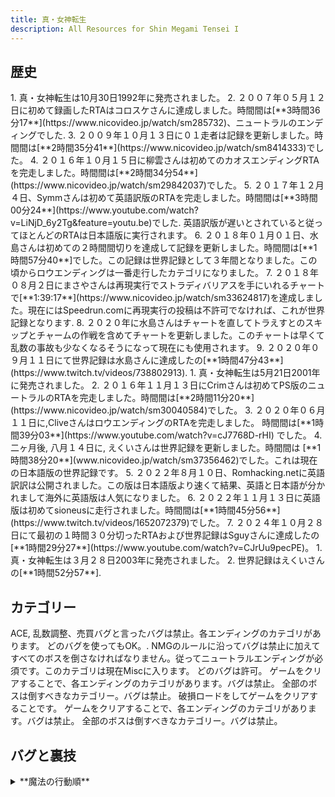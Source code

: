 ```yaml
---
title: 真・女神転生
description: All Resources for Shin Megami Tensei I
---
```



<DocsHero 
    content="真・女神転生は真・女神転生シリーズの第一ゲームです。"
    srcUrl={cover}
    alt="Shin Megami Tensei Cover"
/>

<LinkCard title="ランキング" href="https://www.speedrun.com/ja-JP/smt1" description="投稿されたRTA動画を観るようにSpeedrun.comへ"/>

## 歴史

<Tabs>
    <TabItem label="SFC版">
        <Steps>
            1. 真・女神転生は10月30日1992年に発売されました。
            2. ２００７年０５月１２日に初めて録画したRTAはコロスケさんに達成しました。時間間は[**3時間36分17**](https://www.nicovideo.jp/watch/sm285732)、ニュートラルのエンディングでした. 
            3. ２００９年１０月１３日に０１走者は記録を更新しました。時間間は[**2時間35分41**](https://www.nicovideo.jp/watch/sm8414333)でした。
            4. ２０１６年１０月１５日に柳雲さんは初めてのカオスエンディングRTAを完走しました。時間間は[**2時間34分54**](https://www.nicovideo.jp/watch/sm29842037)でした。
            5. ２０１７年１２月４日、Symmさんは初めて英語訳版のRTAを完走しました。時間間は[**3時間00分24**](https://www.youtube.com/watch?v=LiNjD_6y2Tg&feature=youtu.be)でした. 英語訳版が遅いとされていると従ってほとんどのRTAは日本語版に実行されます。
            6. ２０１８年０１月０１日、水島さんは初めての２時間間切りを達成して記録を更新しました。時間間は[**1時間57分40**]でした。この記録は世界記録として３年間となりました。この頃からロウエンディングは一番走行したカテゴリになりました。
            7. ２０１８年０８月２日にまさやさんは再現実行でストラディバリアスを手にいれるチャートで[**1:39:17**](https://www.nicovideo.jp/watch/sm33624817)を達成しました。現在にはSpeedrun.comに再現実行の投稿は不許可でなければ、これが世界記録となります.
            8. ２０２０年に水島さんはチャートを直してトラえすとのスキップとチャームの作戦を含めてチャートを更新しました。このチャートは早くて乱数の事故も少なくなるそうになって現在にも使用されます。
            9. ２０２０年０９月１１日にて世界記録は水島さんに達成したの[**1時間47分43**](https://www.twitch.tv/videos/738802913).
        </Steps>
    </TabItem>
    <TabItem label="PS版">
        <Steps>
        1. 真・女神転生は5月21日2001年に発売されました。
        2. ２０１６年１１月１３日にCrimさんは初めてPS版のニュートラルのRTAを完走しました。時間間は[**2時間11分20**](https://www.nicovideo.jp/watch/sm30040584)でした。
        3. ２０２０年０６月１１日に,CliveさんはロウエンディングのRTAを完走しました。 時間間は[**1時間39分03**](https://www.youtube.com/watch?v=cJ7768D-rHI) でした。
        4. 二ヶ月後, 八月１４日に, えくいさんは世界記録を更新しました。時間間は [**1時間38分20**](www.nicovideo.jp/watch/sm37356462)でした。これは現在の日本語版の世界記録です。
        5. ２０２２年８月１０日、Romhacking.netに英語訳訳は公開されました。この版は日本語版より速くて結果、英語と日本語が分かれまして海外に英語版は人気になりました。
        6. ２０２２年１１月１３日に英語版は初めてsioneusに走行されました。時間間は[**1時間45分56**](https://www.twitch.tv/videos/1652072379)でした。
        7. ２０２４年１０月２８日にて最初の１時間３０分切ったRTAおよび世界記録はSguyさんに達成したの[**1時間29分27**](https://www.youtube.com/watch?v=CJrUu9pecPE)。
        </Steps>
    </TabItem>
    <TabItem label="GBA版">
        <Steps>
        1. 真・女神転生は３月２８日2003年に発売されました。
        2. 世界記録はえくいさんの[**1時間52分57**].
        </Steps>
    </TabItem>
</Tabs>


## カテゴリー

<Tabs>
    <TabItem label="SFC版">
        <CardGrid>
            <Card title="NMG">ACE, 乱数調整、売買バグと言ったバグは禁止。各エンディングのカテゴリがあります。</Card>
            <Card title="Any%">どのバグを使ってもOK。.</Card>
            <Card title="全ボス">NMGのルールに沿ってバグは禁止に加えてすべてのボスを倒さなければなりません。従ってニュートラルエンディングが必須です。このカテゴリは現在Miscに入ります。</Card>
        </CardGrid>
    </TabItem>
    <TabItem label="PS版">
        <CardGrid>
            <Card title="Any%">どのバグは許可。</Card>
            <Card title="バグなし">ゲームをクリアすることで、各エンディングのカテゴリがあります。バグは禁止。</Card>
            <Card title="全ボス">全部のボスは倒すべきなカテゴリー。バグは禁止。</Card>
        </CardGrid>
    </TabItem>
    <TabItem label="GBA版">
        <CardGrid>
            <Card title="破損ロード">破損ロードをしてゲームをクリアすることです。</Card>
            <Card title="バグなし">ゲームをクリアすることで、各エンディングのカテゴリがあります。バグは禁止。</Card>
            <Card title="全ボス">全部のボスは倒すべきなカテゴリー。バグは禁止。</Card>
        </CardGrid>
    </TabItem>
</Tabs>

## バグと裏技

<Tabs>
    <TabItem label="SFC版">
        <details>
        <summary>**魔法の行動順**</summary>

        SFC版真・女神転生では速さに関わらず、魔法が物理攻撃に先手を取れる事が知られている。まさやさんの詳しく説明は[こちら](https://smtlab.web.fc2.com/system.html#magic)。
        </details>

        <details>
        <summary>**トラエストでショートカット**</summary>

        銀座大地下道から池袋方面へ向かい雑司が谷口から外に出たら、再度、銀座大地下道へ入り「トラエスト」を使用する。
        すると、出入り口の北へ出るのでそこから東→北と進むと、カオスヒーローに捕まらないで先へ進める。
        ちなみに裁判イベントは、大洪水前ならいつでも行える。 

        *@atwikiから書き写されました。*
        </details>

        <details>
        <summary>**アイテム売買バグ**</summary>

        どの店でもいいので「かう」を選択して、【Ａ】ボタンを押して決定し、そのまま【Ａ】ボタンを押した状態で商品を表示する。
        その状態で【Ｂ】ボタンを押してキャンセルすると、その店では売っていないアイテムを売ってくれる。
        なお、「うる」を選択して同様のことを行うと、持っていないはずの「アタックナイフ」を売ることができる。

        *@atwikiから書き写されました。詳しくは[こちら](https://w.atwiki.jp/shinmegamitensei1/pages/450.html)。*
        </details>
    </TabItem>
    <TabItem label="PS版">
        <details>
        <summary>**装備バグ**</summary>
        装備を変更する際、方向キーの上（または下）と【○】ボタンを同時間に押すと、タイミングによっては上（または下）の装備品を装備できる。

        ※注意点：装備できるアイテムがない場合など、フリーズする可能性がある。

        （例）

        「ガン」を選択した状態で、【上】と【○】ボタンを同時間に押すと、「ガン」に「剣」を装備できる。
        「ガン」を選択した状態で、【下】と【○】ボタンを同時間に押すと、「ガン」に「ヘルメット」を装備できる。

        *@atwikiから書き写されました*

        「無視」の相性の弾をブーツに装備すると攻撃は不効果になってダメージを受けられないようになります。それにしても呪殺の魔法は有効です。
        </details>

        <details>
        <summary>**アイテム売買バグ**</summary>
        武器や防具を買う際、数量を「01」か「10」にして方向キーの下と【○】ボタンを同時間に押し、数量が「00」（TOTAL「0」魔貨）の状態で買い、「すぐに装備しますか？」に「YES」を選択する。
        買う際に値段を告げられるが、TOTAL「0」魔貨となっているため、タダで買える。
        ただし、所持しているアイテムの場合は購入できない。

        *@atwikiから書き写されました*
        </details>
    </TabItem>
</Tabs>

## チャート
- [SFC版　any％](https://smtlab.web.fc2.com/rta.html#any%) - まさやさん
- [SFC版 No Major Glitches ロウエンディング](https://smtlab.web.fc2.com/rta.html#law) - まさやさん
- [SFC版  ヒノカグツチチャート LAW END](https://mizusima40.seesaa.net/category/24028055-1.html) - 水島さん
- [SFC版 チャームチャート 全ENDルート分岐](https://mizusima40.seesaa.net/article/477627838.html) - 水島さん

- [PS版 Glitchless/バグなし ロウエンディング](http://cliverta.web.fc2.com/chart/shin1-PS-L.html) - Clive

## 他の素材
- [SFC @ウィキ](https://w.atwiki.jp/shinmegamitensei1/pages/290.html)
- [真・女神転生1 解析ノート](https://smt1-note.vercel.app/docs)
- [合体ツール](https://ore-game.com/dds1/verify/unite-rule-2/)
- [まさやさんの研究所](https://smtlab.web.fc2.com/index.html)
- [PS1 @ウィキ](https://w.atwiki.jp/shinmegamitensei1/pages/494.html)
- [GBA @ウィキ](https://w.atwiki.jp/shinmegamitensei1/pages/282.html)

## TASの動画
- [真・女神転生 SFC版 7:20](https://www.youtube.com/watch?v=PKyXJkBsJaw&feature=youtu.be)
